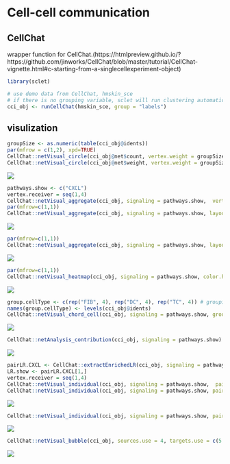 # Cell-cell communication


## CellChat
wrapper function for CellChat.(https://htmlpreview.github.io/?https://github.com/jinworks/CellChat/blob/master/tutorial/CellChat-vignette.html#c-starting-from-a-singlecellexperiment-object)
```r
library(sclet)

# use demo data from CellChat, hmskin_sce
# if there is no grouping variable, sclet will run clustering automatically.
cci_obj <- runCellChat(hmskin_sce, group = "labels")
```

## visulization
```r
groupSize <- as.numeric(table(cci_obj@idents))
par(mfrow = c(1,2), xpd=TRUE)
CellChat::netVisual_circle(cci_obj@net$count, vertex.weight = groupSize, weight.scale = T, label.edge= F, title.name = "Number of interactions")
CellChat::netVisual_circle(cci_obj@net$weight, vertex.weight = groupSize, weight.scale = T, label.edge= F, title.name = "Interaction weights/strength")
```
![](figures/cci_1.png)

```r
pathways.show <- c("CXCL") 
vertex.receiver = seq(1,4) 
CellChat::netVisual_aggregate(cci_obj, signaling = pathways.show,  vertex.receiver = vertex.receiver)
par(mfrow=c(1,1))
CellChat::netVisual_aggregate(cci_obj, signaling = pathways.show, layout = "circle")
```
![](figures/cci_2.png)

```r
par(mfrow=c(1,1))
CellChat::netVisual_aggregate(cci_obj, signaling = pathways.show, layout = "chord")
```
![](figures/cci_3.png)

```r
par(mfrow=c(1,1))
CellChat::netVisual_heatmap(cci_obj, signaling = pathways.show, color.heatmap = "Reds")
```
![](figures/cci_4.png)

```r
group.cellType <- c(rep("FIB", 4), rep("DC", 4), rep("TC", 4)) # grouping cell clusters into fibroblast, DC and TC cells
names(group.cellType) <- levels(cci_obj@idents)
CellChat::netVisual_chord_cell(cci_obj, signaling = pathways.show, group = group.cellType, title.name = paste0(pathways.show, " signaling network"))
```
![](figures/cci_5.png)

```r
CellChat::netAnalysis_contribution(cci_obj, signaling = pathways.show)
```
![](figures/cci_6.png)

```r
pairLR.CXCL <- CellChat::extractEnrichedLR(cci_obj, signaling = pathways.show, geneLR.return = FALSE)
LR.show <- pairLR.CXCL[1,] 
vertex.receiver = seq(1,4)
CellChat::netVisual_individual(cci_obj, signaling = pathways.show,  pairLR.use = LR.show, vertex.receiver = vertex.receiver)
CellChat::netVisual_individual(cci_obj, signaling = pathways.show, pairLR.use = LR.show, layout = "circle")
```
![](figures/cci_7.png)


```r
CellChat::netVisual_individual(cci_obj, signaling = pathways.show, pairLR.use = LR.show, layout = "chord")
```
![](figures/cci_8.png)

```r
CellChat::netVisual_bubble(cci_obj, sources.use = 4, targets.use = c(5:11), remove.isolate = FALSE)
```
![](figures/cci_9.png)